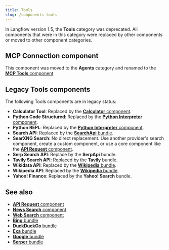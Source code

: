 ```yaml
---
title: Tools
slug: /components-tools
---
```


In Langflow version 1.5, the **Tools** category was deprecated.
All components that were in this category were replaced by other components or moved to other component categories.

## MCP Connection component

This component was moved to the **Agents** category and renamed to the [**MCP Tools** component](/components-agents#mcp-connection)

## Legacy Tools components


<PartialLegacy />

The following Tools components are in legacy status:

* **Calculator Tool**: Replaced by the [**Calculator** component](/components-helpers#calculator).
* **Python Code Structured**: Replaced by the [**Python Interpreter** component](/components-processing#python-interpreter).
* **Python REPL**: Replaced by the [**Python Interpreter** component](/components-processing#python-interpreter).
* **Search API**: Replaced by the [**SearchApi** bundle](/bundles-searchapi).
* **SearXNG Search**: No direct replacement. Use another provider's search component, create a custom component, or use a core component like the [**API Request** component](/components-data#api-request).
* **Serp Search API**: Replace by the **SerpApi** bundle.
* **Tavily Search API**: Replaced by the **Tavily** bundle.
* **Wikidata API**: Replaced by the [**Wikipedia** bundle](/bundles-wikipedia).
* **Wikipedia API**: Replaced by the [**Wikipedia** bundle](/bundles-wikipedia).
* **Yahoo! Finance**: Replaced by the **Yahoo! Search** bundle.

## See also

* [**API Request** component](/components-data#api-request)
* [**News Search** component](/components-data#news-search)
* [**Web Search** component](/components-data#web-search)
* [**Bing** bundle](/bundles-bing)
* [**DuckDuckGo** bundle](/bundles-duckduckgo)
* [**Exa** bundle](/bundles-exa)
* [**Google** bundle](/bundles-google)
* [**Serper** bundle](/bundles-serper)